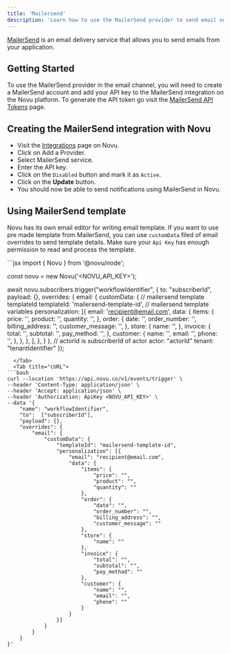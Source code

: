 ```yaml
---
title: 'Mailersend'
description: 'Learn how to use the MailerSend provider to send email notifications using Novu'
---
```


[MailerSend](https://www.mailersend.com/) is an email delivery service that allows you to send emails from your application.

## Getting Started

To use the MailerSend provider in the email channel, you will need to create a MailerSend account and add your API key to the MailerSend integration on the Novu platform. To generate the API token go visit the [MailerSend API Tokens](https://www.mailersend.com/help/managing-api-tokens) page.

## Creating the MailerSend integration with Novu

- Visit the [Integrations](https://web.novu.co/integrations?utm_campaign=docs-mailersend) page on Novu.
- Click on Add a Provider.
- Select MailerSend service.
- Enter the API key.
- Click on the `Disabled` button and mark it as `Active`.
- Click on the **Update** button.
- You should now be able to send notifications using MailerSend in Novu.

## Using MailerSend template

Novu has its own email editor for writing email template. If you want to use pre made template from MailerSend, you can use `customData` filed of email overrides to send template details. Make sure your `Api Key` has enough permission to read and process the template.

<Tabs>
  <Tab title="Node.js">
```jsx
import {
  Novu
} from '@novu/node';

const novu = new Novu('<NOVU_API_KEY>');

await novu.subscribers.trigger("workflowIdentifier", {
  to: "subscriberId",
  payload: {},
  overrides: {
    email: {
      customData: {
        // mailersend template templateId
        templateId: 'mailersend-template-id',
        // mailersend template variables
        personalization: [{
          email: 'recipient@email.com',
          data: {
            items: {
              price: '',
              product: '',
              quantity: '',
            },
            order: {
              date: '',
              order_number: '',
              billing_address: '',
              customer_message: '',
            },
            store: {
              name: '',
            },
            invoice: {
              total: '',
              subtotal: '',
              pay_method: '',
            },
            customer: {
              name: '',
              email: '',
              phone: '',
            },
          },
        }, ],
      },
    }
  },
  // actorId is subscriberId of actor
  actor: "actorId"
  tenant: "tenantIdentifier"
});
```
  </Tab>
  <Tab title="cURL">
```bash
curl --location 'https://api.novu.co/v1/events/trigger' \
--header 'Content-Type: application/json' \
--header 'Accept: application/json' \
--header 'Authorization: ApiKey <NOVU_API_KEY>' \
--data '{
    "name": "workflowIdentifier",
    "to":  ["subscriberId"],
    "payload": {},
    "overrides": {
        "email": {
            "customData": {
                "templateId": "mailersend-template-id",
                "personalization": [{
                    "email": "recipient@email.com",
                    "data": {
                        "items": {
                            "price": "",
                            "product": "",
                            "quantity": ""
                        },
                        "order": {
                            "date": "",
                            "order_number": "",
                            "billing_address": "",
                            "customer_message": ""
                        },
                        "store": {
                            "name": ""
                        },
                        "invoice": {
                            "total": "",
                            "subtotal": "",
                            "pay_method": ""
                        },
                        "customer": {
                            "name": "",
                            "email": "",
                            "phone": ""
                        }
                    }
                }]
            }
        }
    }
}'
```
  </Tab>
</Tabs>

